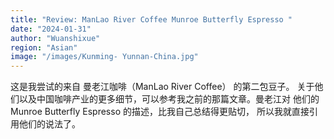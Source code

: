 ```yaml
---
title: "Review: ManLao River Coffee Munroe Butterfly Espresso "
date: "2024-01-31"
author: "Wuanshixue"
region: "Asian"
image: "/images/Kunming- Yunnan-China.jpg"
---
```

这是我尝试的来自 曼老江咖啡（ManLao River Coffee） 的第二包豆子。
关于他们以及中国咖啡产业的更多细节，可以参考我之前的那篇文章。曼老江对
他们的 Munroe Butterfly Espresso 的描述，比我自己总结得更贴切，
所以我就直接引用他们的说法了。
